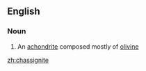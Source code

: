 ==English==

===Noun===
{{en-noun}}

# {{lb|en|mineral}} An [[achondrite]] composed mostly of [[olivine]]

[[zh:chassignite]]